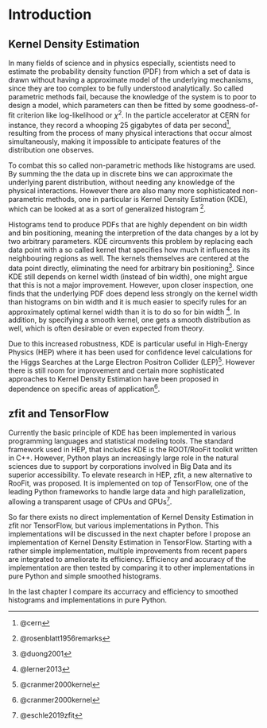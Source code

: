 # Introduction

## Kernel Density Estimation

In many fields of science and in physics especially, scientists need to estimate the probability density function (PDF) from which a set of data is drawn without having a approximate model of the underlying mechanisms, since they are too complex to be fully understood analytically. So called parametric methods fail, because the knowledge of the system is to poor to design a model, which parameters can then be fitted by some goodness-of-fit criterion like log-likelihood or $\chi^2$. In the particle accelerator at CERN for instance, they record a whooping 25 gigabytes of data per second^[@cern], resulting from the process of many physical interactions that occur almost simultaneously, making it impossible to anticipate features of the distribution one observes.

To combat this so called non-parametric methods like histograms are used. By summing the the data up in discrete bins we can approximate the underlying parent distribution, without needing any knowledge of the physical interactions. However there are also many more sophisticated non-parametric methods, one in particular is Kernel Density Estimation (KDE), which can be looked at as a sort of generalized histogram ^[@rosenblatt1956remarks]. 

Histograms tend to produce PDFs that are highly dependent on bin width and bin positioning, meaning the interpretion of the data changes by a lot by two arbitrary parameters. KDE circumvents this problem by replacing each data point with a so called kernel that specifies how much it influences its neighbouring regions as well. The kernels themselves are centered at the data point directly, eliminating the need for arbitrary bin positioning^[@duong2001]. Since KDE still depends on kernel width (instead of bin width), one might argue that this is not a major improvement. However, upon closer inspection, one finds that the underlying PDF does depend less strongly on the kernel width than histograms on bin width and it is much easier to specify rules for an approximately optimal kernel width than it is to do so for bin width ^[@lerner2013]. In addition, by specifying a smooth kernel, one gets a smooth distribution as well, which is often desirable or even expected from theory.

Due to this increased robustness, KDE is particular useful in High-Energy Physics (HEP) where it has been used for confidence level calculations for the Higgs Searches at the Large Electron Positron Collider (LEP)^[@cranmer2000kernel]. However there is still room for improvement and certain more sophisticated approaches to Kernel Density Estimation have been proposed in dependence on specific areas of application^[@cranmer2000kernel].


## zfit and TensorFlow

Currently the basic principle of KDE has been implemented in various programming languages and statistical modeling tools. The standard framework used in HEP, that includes KDE is the ROOT/RooFit toolkit written in C++. However, Python plays an increasingly large role in the natural sciences due to support by corporations involved in Big Data and its superior accessibility. To elevate research in HEP, zfit, a new alternative to RooFit, was proposed. It is implemented on top of TensorFlow, one of the leading Python frameworks to handle large data and high parallelization, allowing a transparent usage of CPUs and GPUs^[@eschle2019zfit].

So far there exists no direct implementation of Kernel Density Estimation in zfit nor TensorFlow, but various implementations in Python. This implementations will be discussed in the next chapter before I propose an implementation of Kernel Density Estimation in TensorFlow. Starting with a rather simple implementation, multiple improvements from recent papers are integrated to ameliorate its efficiency. Efficiency and accuracy of the implementation are then tested by comparing it to other implementations in pure Python and simple smoothed histograms.

In the last chapter I compare its accurracy and efficiency to smoothed histograms and implementations in pure Python.